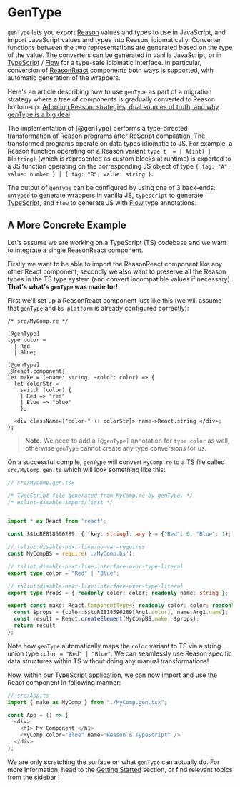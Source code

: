 # GenType

`genType` lets you export [Reason](/docs/manual/latest/introduction) values and
types to use in JavaScript, and import JavaScript values and types into Reason,
idiomatically. Converter functions between the two representations are
generated based on the type of the value. The converters can be generated in
vanilla JavaScript, or in [TypeScript](https://www.typescriptlang.org/) /
[Flow](https://flow.org/en/) for a type-safe idiomatic interface. In
particular, conversion of [ReasonReact](/docs/reason-react/latest/introduction)
components both ways is supported, with automatic generation of the wrappers.

Here's an article describing how to use `genType` as part of a migration
strategy where a tree of components is gradually converted to Reason bottom-up:
[Adopting Reason: strategies, dual sources of truth, and why genType is a big
deal](https://www.javierchavarri.com/adopting-reason-strategies-dual-sources-of-truth-and-why-gentype-is-a-big-deal/).

The implementation of [@genType] performs a type-directed transformation of
Reason programs after ReScript compilation. The
transformed programs operate on data types idiomatic to JS. For example, a
Reason function operating on a Reason variant `type t  = | A(int) | B(string)`
(which is represented as custom blocks at runtime) is exported to a JS function
operating on the corresponding JS object of type `{ tag: "A"; value: number }
  | { tag: "B"; value: string }`.

The output of `genType` can be configured by using one of 3 back-ends:
`untyped` to generate wrappers in vanilla JS, `typescript` to generate
[TypeScript](https://www.typescriptlang.org/), and `flow` to generate JS with
[Flow](https://flow.org/en/) type annotations.

## A More Concrete Example

Let's assume we are working on a TypeScript (TS) codebase and we want to
integrate a single ReasonReact component.

Firstly we want to be able to import the ReasonReact component like any other
React component, secondly we also want to preserve all the Reason types in the
TS type system (and convert incompatible values if necessary). **That's what's
`genType` was made for!**


First we'll set up a ReasonReact component just like this (we will assume that
`genType` and `bs-platform` is already configured correctly):

```re
/* src/MyComp.re */

[@genType]
type color =
  | Red
  | Blue;

[@genType]
[@react.component]
let make = (~name: string, ~color: color) => {
  let colorStr =
    switch (color) {
    | Red => "red"
    | Blue => "blue"
    };

  <div className={"color-" ++ colorStr}> name->React.string </div>;
};
```

> **Note:** We need to add a `[@genType]` annotation for `type color` as well,
otherwise `genType` cannot create any type conversions for us.

On a successful compile, `genType` will convert `MyComp.re` to a TS file called
`src/MyComp.gen.ts` which will look something like this:

```ts
// src/MyComp.gen.tsx

/* TypeScript file generated from MyComp.re by genType. */
/* eslint-disable import/first */


import * as React from 'react';

const $$toRE818596289: { [key: string]: any } = {"Red": 0, "Blue": 1};

// tslint:disable-next-line:no-var-requires
const MyCompBS = require('./MyComp.bs');

// tslint:disable-next-line:interface-over-type-literal
export type color = "Red" | "Blue";

// tslint:disable-next-line:interface-over-type-literal
export type Props = { readonly color: color; readonly name: string };

export const make: React.ComponentType<{ readonly color: color; readonly name: string }> = function MyComp(Arg1: any) {
  const $props = {color:$$toRE818596289[Arg1.color], name:Arg1.name};
  const result = React.createElement(MyCompBS.make, $props);
  return result
};
```


Note how `genType` automatically maps the `color` variant to TS via a string
union type `color = "Red" | "Blue"`.  We can seamlessly use Reason specific
data structures within TS without doing any manual transformations!

Now, within our TypeScript application, we can now import and use the React
component in following manner:

```ts
// src/App.ts
import { make as MyComp } from "./MyComp.gen.tsx";

const App = () => {
  <div>
    <h1> My Component </h1>
    <MyComp color="Blue" name="Reason & TypeScript" />
  </div>
};
```

We are only scratching the surface on what `genType` can actually do. For more
information, head to the [Getting Started](getting-started) section, or find relevant
topics from the sidebar !

